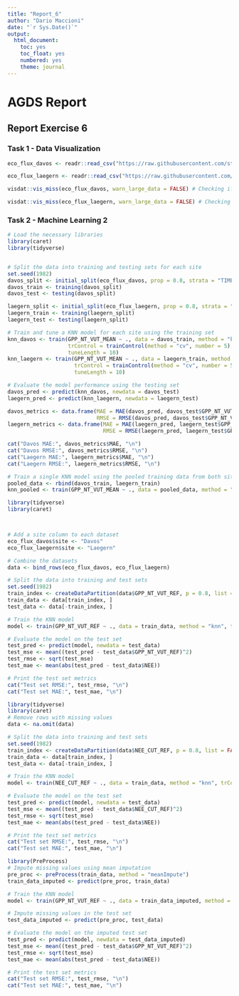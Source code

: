 ```yaml
---
title: "Report_6"
author: "Dario Maccioni"
date: "`r Sys.Date()`"
output: 
  html_document: 
    toc: yes
    toc_float: yes
    numbered: yes
    theme: journal
---
```


# AGDS Report

## Report Exercise 6

### Task 1 - Data Visualization

```r
eco_flux_davos <- readr::read_csv("https://raw.githubusercontent.com/stineb/agds/main/data/FLX_CH-Dav_FLUXNET2015_FULLSET_DD_1997-2014_1-3.csv") # Loading the dataset (.csv) into R and creating a table
```

```r
eco_flux_laegern <- readr::read_csv("https://raw.githubusercontent.com/stineb/agds/main/data/FLX_CH-Lae_FLUXNET2015_FULLSET_DD_2004-2014_1-4.csv") # Loading the dataset (.csv) into R and creating a table
```

```r
visdat::vis_miss(eco_flux_davos, warn_large_data = FALSE) # Checking if any data in the dataset is missing
```

```r
visdat::vis_miss(eco_flux_laegern, warn_large_data = FALSE) # Checking if any data in the dataset is missing
```

### Task 2 - Machine Learning 2

```r
# Load the necessary libraries
library(caret)
library(tidyverse)


# Split the data into training and testing sets for each site
set.seed(1982)
davos_split <- initial_split(eco_flux_davos, prop = 0.8, strata = "TIMESTAMP")
davos_train <- training(davos_split)
davos_test <- testing(davos_split)

laegern_split <- initial_split(eco_flux_laegern, prop = 0.8, strata = "TIMESTAMP")
laegern_train <- training(laegern_split)
laegern_test <- testing(laegern_split)

# Train and tune a KNN model for each site using the training set
knn_davos <- train(GPP_NT_VUT_MEAN ~ ., data = davos_train, method = "knn",
                   trControl = trainControl(method = "cv", number = 5),
                   tuneLength = 10)
knn_laegern <- train(GPP_NT_VUT_MEAN ~ ., data = laegern_train, method = "knn",
                     trControl = trainControl(method = "cv", number = 5),
                     tuneLength = 10)

# Evaluate the model performance using the testing set
davos_pred <- predict(knn_davos, newdata = davos_test)
laegern_pred <- predict(knn_laegern, newdata = laegern_test)

davos_metrics <- data.frame(MAE = MAE(davos_pred, davos_test$GPP_NT_VUT_MEAN),
                            RMSE = RMSE(davos_pred, davos_test$GPP_NT_VUT_MEAN))
laegern_metrics <- data.frame(MAE = MAE(laegern_pred, laegern_test$GPP_NT_VUT_MEAN),
                              RMSE = RMSE(laegern_pred, laegern_test$GPP_NT_VUT_MEAN))

cat("Davos MAE:", davos_metrics$MAE, "\n")
cat("Davos RMSE:", davos_metrics$RMSE, "\n")
cat("Laegern MAE:", laegern_metrics$MAE, "\n")
cat("Laegern RMSE:", laegern_metrics$RMSE, "\n")

```

```r
# Train a single KNN model using the pooled training data from both sites
pooled_data <- rbind(davos_train, laegern_train)
knn_pooled <- train(GPP_NT_VUT_MEAN ~ ., data = pooled_data, method = "k")

```

```r
library(tidyverse)
library(caret)



# Add a site column to each dataset
eco_flux_davos$site <- "Davos"
eco_flux_laegern$site <- "Laegern"

# Combine the datasets
data <- bind_rows(eco_flux_davos, eco_flux_laegern)

# Split the data into training and test sets
set.seed(1982)
train_index <- createDataPartition(data$GPP_NT_VUT_REF, p = 0.8, list = FALSE)
train_data <- data[train_index, ]
test_data <- data[-train_index, ]

# Train the KNN model
model <- train(GPP_NT_VUT_REF ~ ., data = train_data, method = "knn", trControl = trainControl(method = "cv"))

# Evaluate the model on the test set
test_pred <- predict(model, newdata = test_data)
test_mse <- mean((test_pred - test_data$GPP_NT_VUT_REF)^2)
test_rmse <- sqrt(test_mse)
test_mae <- mean(abs(test_pred - test_data$NEE))

# Print the test set metrics
cat("Test set RMSE:", test_rmse, "\n")
cat("Test set MAE:", test_mae, "\n")

```

```r

library(tidyverse)
library(caret)
# Remove rows with missing values
data <- na.omit(data)

# Split the data into training and test sets
set.seed(1982)
train_index <- createDataPartition(data$NEE_CUT_REF, p = 0.8, list = FALSE)
train_data <- data[train_index, ]
test_data <- data[-train_index, ]

# Train the KNN model
model <- train(NEE_CUT_REF ~ ., data = train_data, method = "knn", trControl = trainControl(method = "cv"))

# Evaluate the model on the test set
test_pred <- predict(model, newdata = test_data)
test_mse <- mean((test_pred - test_data$NEE_CUT_REF)^2)
test_rmse <- sqrt(test_mse)
test_mae <- mean(abs(test_pred - test_data$NEE))

# Print the test set metrics
cat("Test set RMSE:", test_rmse, "\n")
cat("Test set MAE:", test_mae, "\n")

```

```r
library(PreProcess)
# Impute missing values using mean imputation
pre_proc <- preProcess(train_data, method = "meanImpute")
train_data_imputed <- predict(pre_proc, train_data)

# Train the KNN model
model <- train(GPP_NT_VUT_REF ~ ., data = train_data_imputed, method = "knn", trControl = trainControl(method = "cv"))

# Impute missing values in the test set
test_data_imputed <- predict(pre_proc, test_data)

# Evaluate the model on the imputed test set
test_pred <- predict(model, newdata = test_data_imputed)
test_mse <- mean((test_pred - test_data$GPP_NT_VUT_REF)^2)
test_rmse <- sqrt(test_mse)
test_mae <- mean(abs(test_pred - test_data$NEE))

# Print the test set metrics
cat("Test set RMSE:", test_rmse, "\n")
cat("Test set MAE:", test_mae, "\n")

```

